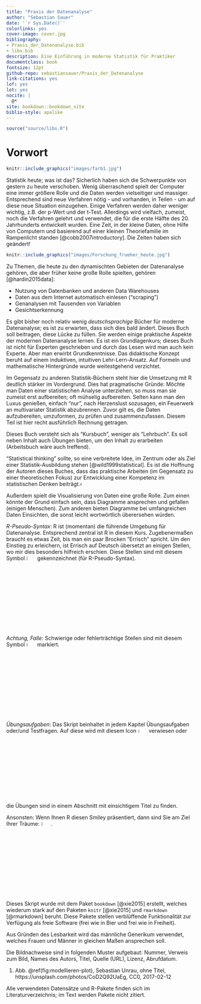 ```yaml
--- 
title: "Praxis der Datenanalyse"
author: "Sebastian Sauer"
date: '`r Sys.Date()`'
colorlinks: yes
cover-image: cover.jpg
bibliography:
- Praxis_der_Datenanalyse.bib
- libs.bib
description: Eine Einführung in moderne Statistik für Praktiker
documentclass: book
fontsize: 12pt
github-repo: sebastiansauer/Praxis_der_Datenanalyse
link-citations: yes
lof: yes
lot: yes
nocite: |
  @*
site: bookdown::bookdown_site
biblio-style: apalike
---
```



```r
source("source/libs.R")
```


# Vorwort

```r
knitr::include_graphics("images/farb1.jpg")
```


Statistik heute; was ist das? Sicherlich haben sich die Schwerpunkte von gestern zu heute verschoben. Wenig überraschend spielt der Computer eine immer größere Rolle und die Daten werden vielseitiger und massiger. Entsprechend sind neue Verfahren nötig - und vorhanden, in Teilen - um auf diese neue Situation einzugehen. Einige Verfahren werden daher weniger wichtig, z.B. der p-Wert und der t-Test. Allerdings wird vielfach, zumeist, noch die Verfahren gelehrt und verwendet, die für die erste Hälfte des 20. Jahrhunderts entwickelt wurden. Eine Zeit, in der kleine Daten, ohne Hilfe von Computern und basierend auf einer kleinen Theoriefamilie im Rampenlicht standen [@cobb2007introductory]. Die Zeiten haben sich geändert!

```r
knitr::include_graphics("images/Forschung_frueher_heute.jpg")
```

Zu Themen, die heute zu den dynamischten Gebieten der Datenanalyse gehören, die aber früher keine große Rolle spielten, gehören [@hardin2015data]: 

- Nutzung von Datenbanken und anderen Data Warehouses
- Daten aus dem Internet automatisch einlesen ("scraping")
- Genanalysen mit Tausenden von Variablen
- Gesichtserkennung




Es gibt bisher noch relativ wenig *deutschsprachige* Bücher für moderne Datenanalyse; es ist zu erwarten, dass sich dies bald ändert. Dieses Buch soll beitragen, diese Lücke zu füllen. Sie werden einige praktische Aspekte der modernen Datenanalyse lernen. Es ist ein Grundlagenkurs; dieses Buch ist nicht für Experten geschrieben und durch das Lesen wird man auch kein Experte. Aber man erwirbt Grundkenntnisse. Das didaktische Konzept beruht auf einem induktiven, intuitiven Lehr-Lern-Ansatz. Auf Formeln und mathematische Hintergründe wurde weitestgehend verzichtet. 

Im Gegensatz zu anderen Statistik-Büchern steht hier die Umsetzung mit R deutlich stärker im Vordergrund. Dies hat pragmatische Gründe: Möchte man Daten einer statistischen Analyse unterziehen, so muss man sie zumeist erst aufbereiten; oft mühselig aufbereiten. Selten kann man den Luxus genießen, einfach "nur", nach Herzenslust sozusagen, ein Feuerwerk an multivariater Statistik abzubrennen. Zuvor gilt es, die Daten aufzubereiten, umzuformen, zu prüfen und zusammenzufassen. Diesem Teil ist hier recht ausführlich Rechnung getragen. 

Dieses Buch versteht sich als "Kursbuch", weniger als "Lehrbuch". Es soll neben Inhalt auch Übungen bieten, um den Inhalt zu erarbeiten (Arbeitsbuch wäre auch treffend).

"Statistical thinking" sollte, so eine verbreitete Idee, im Zentrum oder als Ziel einer Statistik-Ausbildung stehen [@wild1999statistical]. Es ist die Hoffnung der Autoren dieses Buches, dass das praktische Arbeiten (im Gegensatz zu einer theoretischen Fokus) zur Entwicklung einer Kompetenz im statistischen Denken beiträgt.‹

Außerdem spielt die Visualisierung von Daten eine große Rolle. Zum einen könnte der Grund einfach sein, dass Diagramme ansprechen und gefallen (einigen Menschen). Zum anderen bieten Diagramme bei umfangreichen Daten Einsichten, die sonst leicht wortwörtlich überersehen würden.

*R-Pseudo-Syntax*: R ist (momentan) die führende Umgebung für Datenanalyse. Entsprechend zentral ist R in diesem Kurs. Zugebenermaßen braucht es etwas Zeit, bis man ein paar Brocken "Errisch" spricht. Um den Einstieg zu erleichern, ist Errisch auf Deutsch übersetzt an einigen Stellen, wo mir dies besonders hilfreich erschien. Diese Stellen sind mit diesem Symbol ![](images/pseudocode.png){ width=5% } gekennzeichnet (für R-Pseudo-Syntax).

*Achtung, Falle*: Schwierige oder fehlerträchtige Stellen sind mit diesem Symbol ![](images/caution.png){ width=5% } markiert.

*Übungsaufgaben*: Das Skript beinhaltet in jedem Kapitel Übungsaufgaben oder/und Testfragen. Auf diese wird mit diesem Icon ![](images/exercises.png){ width=5% } verwiesen oder die Übungen sind in einem Abschnitt mit einsichtigem Titel zu finden.

Ansonsten: Wenn Ihnen R diesen Smiley präsentiert, dann sind Sie am Ziel Ihrer Träume: ![](images/love.png){ width=5% }. 


Dieses Skript wurde mit dem Paket `bookdown` [@xie2015] erstellt, welches wiederum stark auf den Paketen `knitr` [@xie2015] und `rmarkdown` [@rmarkdown] beruht. Diese Pakete stellen verblüffende Funktionalität zur Verfügung als freie Software (frei wie in Bier und frei wie in Freiheit).

Aus Gründen des Lesbarkeit wird das männliche Generikum verwendet, welches Frauen und Männer in gleichen Maßen ansprechen soll.


Die Bildnachweise sind in folgenden Muster aufgebaut:
Nummer, Verweis zum Bild, Names des Autors, Titel, Quelle (URL), Lizenz, Abrufdatum.


1. Abb. \@ref(fig:modellieren-plot), Sebastian Unrau, ohne Titel, https://unsplash.com/photos/CoD2Q92UaEg, CC0, 2017-02-12
 

Alle verwendeten Datensätze und R-Pakete finden sich im Literaturverzeichnis; im Text werden Pakete nicht zitiert.

